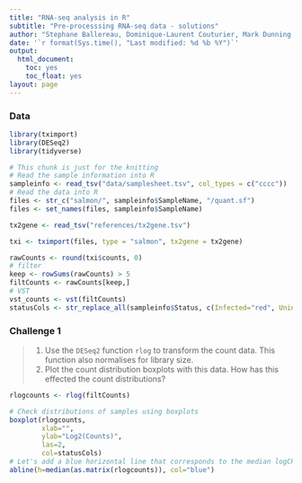 ```yaml
---
title: "RNA-seq analysis in R"
subtitle: "Pre-processsing RNA-seq data - solutions"
author: "Stephane Ballereau, Dominique-Laurent Couturier, Mark Dunning, Abbi Edwards, Ashley Sawle"
date: '`r format(Sys.time(), "Last modified: %d %b %Y")`'
output:
  html_document:
    toc: yes
    toc_float: yes
layout: page
---
```


### Data 

```r
library(tximport)
library(DESeq2)
library(tidyverse)
```

```r
# This chunk is just for the knitting
# Read the sample information into R
sampleinfo <- read_tsv("data/samplesheet.tsv", col_types = c("cccc"))
# Read the data into R
files <- str_c("salmon/", sampleinfo$SampleName, "/quant.sf")
files <- set_names(files, sampleinfo$SampleName)

tx2gene <- read_tsv("references/tx2gene.tsv")

txi <- tximport(files, type = "salmon", tx2gene = tx2gene)

rawCounts <- round(txi$counts, 0)
# filter
keep <- rowSums(rawCounts) > 5
filtCounts <- rawCounts[keep,]
# VST
vst_counts <- vst(filtCounts)
statusCols <- str_replace_all(sampleinfo$Status, c(Infected="red", Uninfected="orange"))
```

### Challenge 1
>
> 1. Use the `DESeq2` function `rlog` to transform the count data. This function
> also normalises for library size.
> 2. Plot the count distribution boxplots with this data.
> How has this effected the count distributions?

```r
rlogcounts <- rlog(filtCounts)

# Check distributions of samples using boxplots
boxplot(rlogcounts, 
        xlab="", 
        ylab="Log2(Counts)",
        las=2,
        col=statusCols)
# Let's add a blue horizontal line that corresponds to the median logCPM
abline(h=median(as.matrix(rlogcounts)), col="blue")
```
